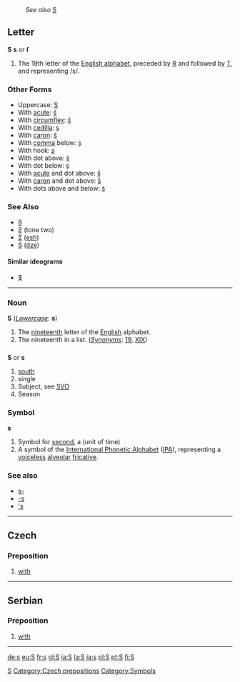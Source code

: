 :''See also'' [[S]]
==Letter==
'''S''' '''s''' or '''ſ'''

#The 19th letter of the [[Wiktionary:About Roman script|English alphabet]], preceded by [[R]] and followed by [[T]], and representing /s/.

===Other Forms===
*Uppercase: [[S]]
*With [[acute]]: [[ś]]
*With [[circumflex]]: [[ŝ]]
*With [[cedilla]]: [[ş]]
*With [[caron]]: [[š]]
*With [[comma]] below: [[ș]]
*With hook: [[ʂ]]
*With dot above: [[ṡ]]
*With dot below: [[ṣ]]
*With [[acute]] and dot above: [[ṥ]]
*With [[caron]] and dot above: [[ṧ]]
*With dots above and below: [[ṩ]]
===See Also===
*[[ß]]
*[[Ƨ]] (tone two)
*[[Ʃ]] ([[esh]])
*[[Ѕ]] ([[dze]])
====Similar ideograms====
*[[$]]
[[Category:Latin letters|S]]
----

===Noun===
'''S''' (''[[Lowercase]]'': '''s''')

# The [[nineteenth]] letter of the [[English]] alphabet.
# The nineteenth in a list. (''[[Synonyms]]'': [[19]], [[XIX]])

==={{abbreviation}}===
'''S''' or '''s'''

# [[south]]
# single
# Subject, see [[SVO]]
# Season

===Symbol===
'''s'''
# Symbol for [[second]], a (unit of time)
#A symbol of the [[International Phonetic Alphabet]] ([[IPA]]), representing a [[voiceless]] [[alveolar]] [[fricative]].

===See also===
*[[s-]]
*[[-s]]
*[['s]]

----
==Czech==
===Preposition===
'''{{PAGENAME}}'''
#[[with]]

[[Category:Czech prepositions]]
----

==Serbian==
===Preposition===
#[[with]]
----

[[Category:Symbols]]

[[de:s]]
[[eu:S]]
[[fr:s]]
[[gl:S]]
[[ia:S]]
[[la:S]]
[[ja:s]]
[[pl:S]]
[[pt:S]]
[[fi:S]]
